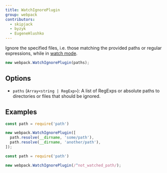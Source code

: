 ```yaml
---
title: WatchIgnorePlugin
group: webpack
contributors:
  - skipjack
  - byzyk
  - EugeneHlushko
---
```


Ignore the specified files, i.e. those matching the provided paths or regular expressions, while in [watch mode](/configuration/watch).

```javascript
new webpack.WatchIgnorePlugin(paths);
```

## Options

- `paths` (`Array<string | RegExp>`): A list of RegExps or absolute paths to directories or files that should be ignored.

## Examples

```javascript
const path = require('path')

new webpack.WatchIgnorePlugin([
  path.resolve(__dirname, 'some/path'),
  path.resolve(__dirname, 'another/path'),
]);
```

```javascript
const path = require('path')

new webpack.WatchIgnorePlugin(/^not_watched_path/);
```
